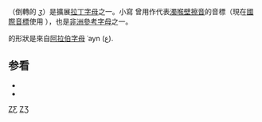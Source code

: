 {{Infobox alphabet|alphabet=拉丁|uuc=01B8|ulc=01B9}}
'''{{Unicode|Ƹ, ƹ}}'''（倒轉的 ''[[ʒ|ʒ]]''）是擴展[[拉丁字母|拉丁字母]]之一。小寫 {{unicode|ƹ}} 曾用作代表[[濁喉壁擦音|濁喉壁擦音]]的音標（現在[[國際音標|國際音標]]使用 {{IPA4|ʕ}}），也是[[非洲參考字母|非洲參考字母]]之一。

{{Unicode|Ƹ, ƹ}} 的形狀是來自[[阿拉伯字母|阿拉伯字母]] ʿayn (<span lang="ar">ع</span>).

== 参看 ==
*{{Unicode|[[Ʒ|'''Ʒ''', '''ʒ''']]}}
*{{Unicode|[[Ǯ|'''Ǯ''', '''ǯ''']]}}

{{Latin alphabet}}

[[Category:不常见拉丁字母|ZƸ]]
[[Category:衍生拉丁字母|ZƷ]]